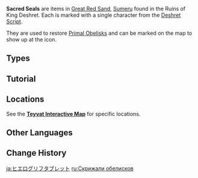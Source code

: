 {{Terminology Infobox
|image        = Item Sacred Seal Valley.png
|type         = Item Groups
}}
{{Description|The location of a Sacred Seal that contains some energy. Collect enough of these Seals to allow the long-forsaken Primal Obelisks to undergo some changes...|[[Map]] description}}
'''Sacred Seals''' are items in [[Great Red Sand]], [[Sumeru]] found in the Ruins of King Deshret. Each is marked with a single character from the [[Deshret Script]].

They are used to restore [[Primal Obelisk]]s and can be marked on the map to show up at the {{Icon|Sacred Seal}} icon.

==Types==
{{Items by Category List|Sacred Seals|2}}

==Tutorial==
{{Tutorial|Primal Obelisk}}

==Locations==
See the '''[https://webstatic-sea.mihoyo.com/app/ys-map-sea/index.html#/map/2?shown_types=429&center=4693.00,-6109.39&zoom=-1.00 Teyvat Interactive Map]''' for specific locations.

==Other Languages==
{{Other Languages
|en      = Sacred Seal
|zhs     = 圣章石
|zhs_rm  = Shèngzhāng-shí
|zht     = 聖章石
|zht_rm  = Shèngzhāng-shí
|zh_tl   = Sacred Seal Rock
|ja      = ヒエログリフタブレット
|ja_rm   = Hierogurifu Taburetto
|ja_tl   = Hieroglyph Tablet
|ko      = 신성한 봉인석
|ko_rm   = Singseonghan Bong'inseok
|ko_tl   = Sacred Seal-Stone
|es      = Piedra sagrada
|es_tl   = Sacred Stone
|fr      = Sceau sacré
|fr_tl   = Sacred Seal
|ru      = Скрижаль обелиска
|ru_tl   = Obelisk Tablet
|th      = ผนึกศักดิ์สิทธิ์
|th_rm   = Pha Nuek Sak Sit
|th_tl   = Sacred Seal
|vi      = Đá {{tt|Thánh Chương|聖章}}
|vi_tl   = Sacred Seal Stone{{Sino|vi|part=1}}
|de      = Heiliger Siegelstein
|de_tl   = Holy Seal Stone
|id      = Segel Suci
|id_tl   = Sacred Seal
|pt      = Selo Sagrado
|pt_tl   = 
|tr      = Kutsal Mühür
|tr_tl   = 
|it      = Sigillo sacro
|it_tl   = 
}}

==Change History==
{{Change History|3.1}}
[[Category:Sacred Seals| ]]

[[ja:ヒエログリフタブレット]]
[[ru:Скрижали обелисков]]